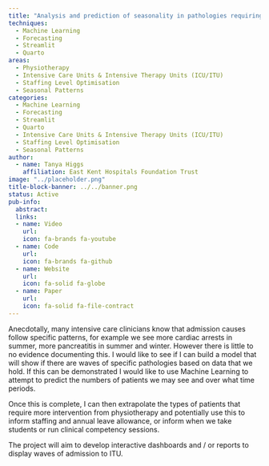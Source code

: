 ```yaml
---
title: "Analysis and prediction of seasonality in pathologies requiring ITU admission"
techniques:
  - Machine Learning
  - Forecasting
  - Streamlit
  - Quarto
areas:
  - Physiotherapy
  - Intensive Care Units & Intensive Therapy Units (ICU/ITU)
  - Staffing Level Optimisation
  - Seasonal Patterns
categories:
  - Machine Learning
  - Forecasting
  - Streamlit
  - Quarto
  - Intensive Care Units & Intensive Therapy Units (ICU/ITU)
  - Staffing Level Optimisation
  - Seasonal Patterns
author:
  - name: Tanya Higgs
    affiliation: East Kent Hospitals Foundation Trust
image: "../placeholder.png"
title-block-banner: ../../banner.png
status: Active
pub-info:
  abstract:
  links:
  - name: Video
    url:
    icon: fa-brands fa-youtube
  - name: Code
    url:
    icon: fa-brands fa-github
  - name: Website
    url:
    icon: fa-solid fa-globe
  - name: Paper
    url:
    icon: fa-solid fa-file-contract
---
```


Anecdotally, many intensive care clinicians know that admission causes follow specific patterns, for example we see more cardiac arrests in summer, more pancreatitis in summer and winter. However there is little to no evidence documenting this. I would like to see if I can build a model that will show if there are waves of specific pathologies based on data that we hold. If this can be demonstrated I would like to use Machine Learning to attempt to predict the numbers of patients we may see and over what time periods.

Once this is complete, I can then extrapolate the types of patients that require more intervention from physiotherapy and potentially use this to inform staffing and annual leave allowance, or inform when we take students or run clinical competency sessions.

The project will aim to develop interactive dashboards and / or reports to display waves of admission to ITU.
